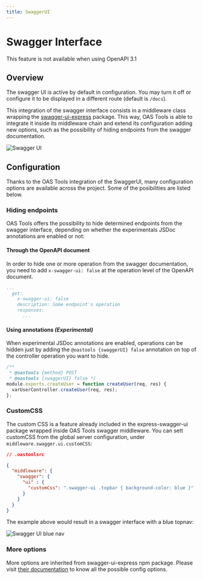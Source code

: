 ```yaml
---
title: SwaggerUI
---
```



# Swagger Interface
<Callout type="warning" emoji="⚠">
This feature is not available when using OpenAPI 3.1
</Callout>

## Overview
The swagger UI is active by default in configuration. You may turn it off or configure it to be displayed in a different route (default is `/docs`).

This integration of the swagger interface consists in a middleware class wrapping the [swagger-ui-express](https://www.npmjs.com/package/swagger-ui-express) package. This way, OAS Tools is able to integrate it inside its middleware chain and extend its configuration adding new options, such as the possibility of hiding endpoints from the swagger documentation.

![Swagger UI](../../../public/img/swaggerui.png)

## Configuration
Thanks to the OAS Tools integration of the SwaggerUI, many configuration options are available across the project. Some of the posibilities are listed below.

### Hiding endpoints
OAS Tools offers the possibility to hide determined endpoints from the swagger interface, depending on whether the experimentals JSDoc annotations are enabled or not:

#### Through the OpenAPI document
In order to hide one or more operation from the swagger documentation, you need to add `x-swagger-ui: false` at the operation level of the OpenAPI document.

```yaml
...
  get:  
    x-swagger-ui: false
    description: Some endpoint's operation    
    responses:
      ...

```

#### Using annotations _(Experimental)_
When experimental JSDoc annotations are enabled, operations can be hidden just by adding the `@oastools {swaggerUI} false` annotation on top of the controller operation you want to hide.

```js
/**
 * @oastools {method} POST
 * @oastools {swaggerUI} false */
module.exports.createUser = function createUser(req, res) {
  varUserController.createUser(req, res);
};

```

### CustomCSS
The custom CSS is a feature already included in the express-swagger-ui package wrapped inside OAS Tools swagger middleware. You can sett customCSS from the global server configuration, under `middleware.swagger.ui.customCSS`:

```json
// .oastoolsrc

{
  "middleware": {
    "swagger": {
      "ui" : {
        "customCss": ".swagger-ui .topbar { background-color: blue }"
      }
    }
  }
}
```
The example above would result in a swagger interface with a blue topnav:

![Swagger UI blue nav](../../../public/img/swaggerui-blue.png)

### More options
More options are inherited from swagger-ui-express npm package. Please visit [their documentation](https://github.com/scottie1984/swagger-ui-express#custom-css-styles) to know all the possible config options.